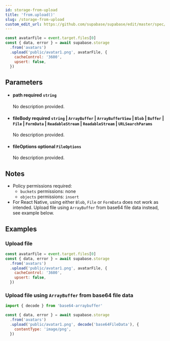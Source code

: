 ```yaml
---
id: storage-from-upload
title: 'from.upload()'
slug: /storage-from-upload
custom_edit_url: https://github.com/supabase/supabase/edit/master/spec/supabase_js_v2_legacy.yml
---
```



```js
const avatarFile = event.target.files[0]
const { data, error } = await supabase.storage
  .from('avatars')
  .upload('public/avatar1.png', avatarFile, {
    cacheControl: '3600',
    upsert: false,
  })
```

## Parameters

<ul className="method-list-group">
  
<li className="method-list-item">
  <h4 className="method-list-item-label">
    <span className="method-list-item-label-name">
      path
    </span>
    <span className="method-list-item-label-badge required">
      required
    </span>
    <span className="method-list-item-validation">
      <code>string</code>
    </span>
  </h4>
  <div class="method-list-item-description">

No description provided.

  </div>
  
</li>

<li className="method-list-item">
  <h4 className="method-list-item-label">
    <span className="method-list-item-label-name">
      fileBody
    </span>
    <span className="method-list-item-label-badge required">
      required
    </span>
    <span className="method-list-item-validation">
      <code>string</code> | <code>ArrayBuffer</code> | <code>ArrayBufferView</code> | <code>Blob</code> | <code>Buffer</code> | <code>File</code> | <code>FormData</code> | <code>ReadableStream</code> | <code>ReadableStream</code> | <code>URLSearchParams</code>
    </span>
  </h4>
  <div class="method-list-item-description">

No description provided.

  </div>
  
</li>

<li className="method-list-item">
  <h4 className="method-list-item-label">
    <span className="method-list-item-label-name">
      fileOptions
    </span>
    <span className="method-list-item-label-badge false">
      optional
    </span>
    <span className="method-list-item-validation">
      <code>FileOptions</code>
    </span>
  </h4>
  <div class="method-list-item-description">

No description provided.

  </div>
  
</li>

</ul>

## Notes

- Policy permissions required:
  - `buckets` permissions: none
  - `objects` permissions: `insert`
- For React Native, using either `Blob`, `File` or `FormData` does not work as intended. Upload file using `ArrayBuffer` from base64 file data instead, see example below.

## Examples

### Upload file

```js
const avatarFile = event.target.files[0]
const { data, error } = await supabase.storage
  .from('avatars')
  .upload('public/avatar1.png', avatarFile, {
    cacheControl: '3600',
    upsert: false,
  })
```

### Upload file using `ArrayBuffer` from base64 file data

```js
import { decode } from 'base64-arraybuffer'

const { data, error } = await supabase.storage
  .from('avatars')
  .upload('public/avatar1.png', decode('base64FileData'), {
    contentType: 'image/png',
  })
```
